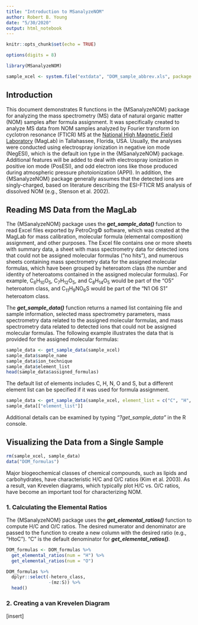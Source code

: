 ```yaml
---
title: "Introduction to MSanalyzeNOM"
author: Robert B. Young
date: "5/30/2020"
output: html_notebook
---
```


```r
knitr::opts_chunk$set(echo = TRUE)
```

```r
options(digits = 8)
```

```r
library(MSanalyzeNOM)
```

```r
sample_xcel <- system.file("extdata", "DOM_sample_abbrev.xls", package = "MSanalyzeNOM", mustWork = TRUE)
```



## Introduction

This document demonstrates R functions in the {MSanalyzeNOM} package for analyzing the mass spectrometry (MS) data of natural organic matter (NOM) samples after formula assignment. It was specifically created to analyze MS data from NOM samples analyzed by Fourier transform ion cyclotron resonance (FTICR) MS at the [National High Magnetic Field Laboratory](https://nationalmaglab.org/user-facilities/icr) (MagLab) in Tallahassee, Florida, USA. Usually, the analyses were  conducted using electrospray ionization in negative ion mode (NegESI), which is the default ion type in the {MSanalyzeNOM} package. Additional features will be added to deal with electrospray ionization in positive ion mode (PosESI), and odd electron ions like those produced during atmospheric pressure photoionization (APPI). In addition, the {MSanalyzeNOM} package generally assumes that the detected ions are singly-charged, based on literature describing the ESI-FTICR MS analysis of dissolved NOM (e.g., Stenson et al. 2002). 



## Reading MS Data from the MagLab

The {MSanalyzeNOM} package uses the ***get_sample_data()*** function to read Excel files exported by PetroOrg&copy; software, which was created at the MagLab for mass calibration, molecular formula (elemental composition) assignment, and other purposes. The Excel file contains one or more sheets with summary data, a sheet with mass spectrometry data for detected ions that could not be assigned molecular formulas ("no hits"), and numerous sheets containing mass spectrometry data for the assigned molecular formulas, which have been grouped by heteroatom class (the number and identity of heteroatoms contained in the assigned molecular formulas). For example, C<sub>6</sub>H<sub>10</sub>O<sub>5</sub>, C<sub>7</sub>H<sub>12</sub>O<sub>5</sub>, and C<sub>8</sub>H<sub>14</sub>O<sub>5</sub> would be part of the "O5" heteroatom class, and C<sub>11</sub>H<sub>9</sub>NO<sub>6</sub>S would be part of the "N1 O6 S1" heteroatom class.

The ***get_sample_data()*** function returns a named list containing file and sample information, selected mass spectrometry parameters, mass spectrometry data related to the assigned molecular formulas, and mass spectrometry data related to detected ions that could not be assigned molecular formulas. The following example illustrates the data that is provided for the assigned molecular formulas: 

```r
sample_data <- get_sample_data(sample_xcel)
sample_data$sample_name
sample_data$ion_technique
sample_data$element_list
head(sample_data$assigned_formulas)
```

The default list of elements includes C, H, N, O and S, but a different element list can be specified if it was used for formula assignment. 

```r
sample_data <- get_sample_data(sample_xcel, element_list = c("C", "H", "N", "O"))
sample_data[["element_list"]]
```

Additional details can be examined by typing *"?get_sample_data"* in the R console.



## Visualizing the Data from a Single Sample

```r
rm(sample_xcel, sample_data)
data("DOM_formulas")
```

Major biogeochemical classes of chemical compounds, such as lipids and carbohydrates, have characteristic H/C and O/C ratios (Kim et al. 2003). As a result, van Krevelen diagrams, which typically plot H/C vs. O/C ratios, have become an important tool for characterizing NOM. 



### 1. Calculating the Elemental Ratios

The {MSanalyzeNOM} package uses the ***get_elemental_ratios()*** function to compute H/C and O/C ratios. The desired numerator and denominator are passed to the function to create a new column with the desired ratio (e.g., "HtoC"). "C" is the default denominator for ***get_elemental_ratios()***.

```r
DOM_formulas <- DOM_formulas %>%
  get_elemental_ratios(num = "H") %>%
  get_elemental_ratios(num = "O")
```

```r
DOM_formulas %>%
  dplyr::select(-hetero_class, 
                -(mz:S)) %>%
  head()
```



### 2. Creating a van Krevelen Diagram


[insert]